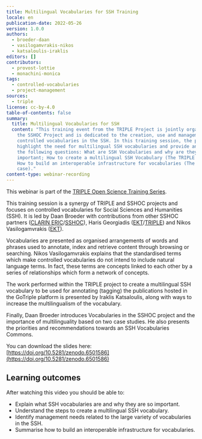 ```yaml
---
title: Multilingual Vocabularies for SSH Training
locale: en
publication-date: 2022-05-26
version: 1.0.0
authors:
  - broeder-daan
  - vasilogamvrakis-nikos
  - katsaloulis-iraklis
editors: []
contributors:
  - provost-lottie
  - monachini-monica
tags:
  - controlled-vocabularies
  - project-management
sources:
  - triple
license: cc-by-4.0
table-of-contents: false
summary:
  title: Multilingual Vocabularies for SSH
  content: "This training event from the TRIPLE Project is jointly organised with
    the SSHOC Project and is dedicated to the creation, use and management of
    controlled vocabularies in the SSH. In this training session, the presenters
    highlight the need for multilingual SSH vocabularies and provide answers to
    the following questions: What are SSH Vocabularies and why are they so
    important; How to create a multilingual SSH Vocabulary (The TRIPLE case);
    How to build an interoperable infrastructure for vocabularies (The SSHOC
    case)."
content-type: webinar-recording
---
```

This webinar is part of the [TRIPLE Open Science Training Series](https://project.gotriple.eu/training/).

This training session is a synergy of TRIPLE and SSHOC projects and focuses on controlled vocabularies for Social Sciences and Humanities (SSH). It is led by Daan Broeder with contributions from other SSHOC partners ([CLARIN ERIC](https://www.clarin.eu/)/[SSHOC](https://sshopencloud.eu/)), Haris Georgiadis ([EKT](https://www.ekt.gr/en/index)/[TRIPLE](https://project.gotriple.eu/)) and Nikos Vasilogamvrakis ([EKT](https://www.ekt.gr/en/index)).

Vocabularies are presented as organised arrangements of words and phrases used to annotate, index and retrieve content through browsing or searching. Nikos Vasilogamvrakis  explains that the standardised terms which make controlled vocabularies do not intend to include natural language terms. In fact, these terms are concepts linked to each other by a series of relationships which form a network of concepts.

The work performed within the TRIPLE project to create a multilingual SSH vocabulary to be used for annotating (tagging) the publications hosted in the GoTriple platform is presented by Iraklis Katsaloulis, along with ways to increase the multilingualism of the vocabulary.

Finally, Daan Broeder introduces Vocabularies in the SSHOC project and the importance of multilinguality based on two case studies. He also presents the priorities and recommendations towards an SSH Vocabularies Commons.

You can download the slides here: [https://doi.org/10.5281/zenodo.6501586](https://doi.org/10.5281/zenodo.6501586)

## Learning outcomes

After watching this video you should be able to:

* Explain what SSH vocabularies are and why they are so important.
* Understand the steps to create a multilingual SSH vocabulary.
* Identify management needs related to the large variety of vocabularies in the SSH.
* Summarise how to build an interoperable infrastructure for vocabularies.

<VideoCard provider="youtube" id="3DVsmom4RUk" title="Multilingual Vocabularies for SSH" image="/assets/content/assets/en/resources/hosted/multilingual-vocabularies-for-ssh-training/multilingual-vocabularies-triple.png" subtitle="Click here to view" />

